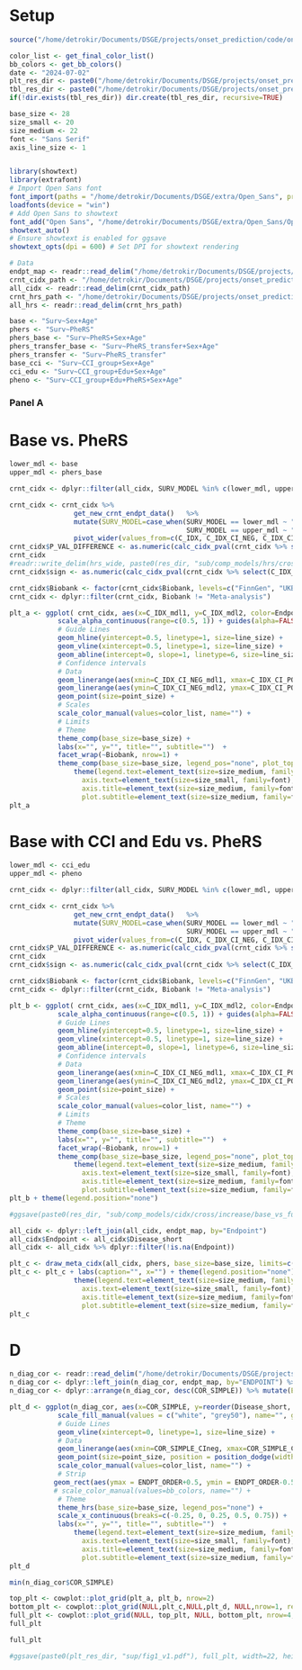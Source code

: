 # Setup
```r
source("/home/detrokir/Documents/DSGE/projects/onset_prediction/code/onset_prediction/analysis/scripts/utils.R")

color_list <- get_final_color_list()
bb_colors <- get_bb_colors()
date <- "2024-07-02"
plt_res_dir <- paste0("/home/detrokir/Documents/DSGE/projects/onset_prediction/code/onset_prediction/analysis/results/plots/", date, "/manuscript/")
tbl_res_dir <- paste0("/home/detrokir/Documents/DSGE/projects/onset_prediction/code/onset_prediction/analysis/results/tables/", date, "/")
if(!dir.exists(tbl_res_dir)) dir.create(tbl_res_dir, recursive=TRUE)

base_size <- 28
size_small <- 20
size_medium <- 22
font <- "Sans Serif"
axis_line_size <- 1


library(showtext)
library(extrafont)
# Import Open Sans font
font_import(paths = "/home/detrokir/Documents/DSGE/extra/Open_Sans", prompt = FALSE)
loadfonts(device = "win")
# Add Open Sans to showtext
font_add("Open Sans", "/home/detrokir/Documents/DSGE/extra/Open_Sans/OpenSans-Regular.ttf")
showtext_auto()
# Ensure showtext is enabled for ggsave
showtext_opts(dpi = 600) # Set DPI for showtext rendering

# Data
endpt_map <- readr::read_delim("/home/detrokir/Documents/DSGE/projects/onset_prediction/code/onset_prediction/analysis/results/tables/endpt_name_maps/endpoint_map.csv")
crnt_cidx_path <- "/home/detrokir/Documents/DSGE/projects/onset_prediction/code/onset_prediction/analysis/data/processed/2024-07-02/bbs/meta/2019-01-01_o8_w2_10_32_70_cidx.tsv"
all_cidx <- readr::read_delim(crnt_cidx_path)
crnt_hrs_path <- "/home/detrokir/Documents/DSGE/projects/onset_prediction/code/onset_prediction/analysis/data/processed/2024-07-02/bbs/meta/2019-01-01_o8_w2_10_32_70_coxph.tsv"
all_hrs <- readr::read_delim(crnt_hrs_path)
```


```r
base <- "Surv~Sex+Age"
phers <- "Surv~PheRS"
phers_base <- "Surv~PheRS+Sex+Age"
phers_transfer_base <- "Surv~PheRS_transfer+Sex+Age"
phers_transfer <- "Surv~PheRS_transfer"
base_cci <- "Surv~CCI_group+Sex+Age"
cci_edu <- "Surv~CCI_group+Edu+Sex+Age" 
pheno <- "Surv~CCI_group+Edu+PheRS+Sex+Age" 

```


### Panel A

# Base vs. PheRS

```r
lower_mdl <- base
upper_mdl <- phers_base

crnt_cidx <- dplyr::filter(all_cidx, SURV_MODEL %in% c(lower_mdl, upper_mdl))

crnt_cidx <- crnt_cidx %>% 
                get_new_crnt_endpt_data()   %>%
                mutate(SURV_MODEL=case_when(SURV_MODEL == lower_mdl ~ "mdl1", 
                                            SURV_MODEL == upper_mdl ~ "mdl2")) %>%
                pivot_wider(values_from=c(C_IDX, C_IDX_CI_NEG, C_IDX_CI_POS, SE), names_from=SURV_MODEL, id_cols=c(Endpoint, Biobank))
crnt_cidx$P_VAL_DIFFERENCE <- as.numeric(calc_cidx_pval(crnt_cidx %>% select(C_IDX_mdl1, SE_mdl1), crnt_cidx %>% select(C_IDX_mdl2, SE_mdl2))$pvals)
crnt_cidx
#readr::write_delim(hrs_wide, paste0(res_dir, "sub/comp_models/hrs/cross/prs_vs_phers.tsv"), delim="\t")
crnt_cidx$sign <- as.numeric(calc_cidx_pval(crnt_cidx %>% select(C_IDX_mdl1, SE_mdl1), crnt_cidx %>% select(C_IDX_mdl2, SE_mdl2))$sign)

crnt_cidx$Biobank <- factor(crnt_cidx$Biobank, levels=c("FinnGen", "UKB", "EstB", "Meta-analysis"))
crnt_cidx <- dplyr::filter(crnt_cidx, Biobank != "Meta-analysis")

plt_a <- ggplot( crnt_cidx, aes(x=C_IDX_mdl1, y=C_IDX_mdl2, color=Endpoint, alpha=sign)) +
            scale_alpha_continuous(range=c(0.5, 1)) + guides(alpha=FALSE) +
            # Guide Lines
            geom_hline(yintercept=0.5, linetype=1, size=line_size) +
            geom_vline(xintercept=0.5, linetype=1, size=line_size) +
            geom_abline(intercept=0, slope=1, linetype=6, size=line_size) +
            # Confidence intervals
            # Data
            geom_linerange(aes(xmin=C_IDX_CI_NEG_mdl1, xmax=C_IDX_CI_POS_mdl1), size=line_size) +
            geom_linerange(aes(ymin=C_IDX_CI_NEG_mdl2, ymax=C_IDX_CI_POS_mdl2), size=line_size) +
            geom_point(size=point_size) +
            # Scales
            scale_color_manual(values=color_list, name="") +
            # Limits
            # Theme
            theme_comp(base_size=base_size) +
            labs(x="", y="", title="", subtitle="")  +
            facet_wrap(~Biobank, nrow=1) +
            theme_comp(base_size=base_size, legend_pos="none", plot_top_margin=-30, legend_box_spacing=0) +
                theme(legend.text=element_text(size=size_medium, family=font), 
                  axis.text=element_text(size=size_small, family=font),
                  axis.title=element_text(size=size_medium, family=font),
                  plot.subtitle=element_text(size=size_medium, family=font))
plt_a 
```



# Base with CCI and Edu vs. PheRS
```r
lower_mdl <- cci_edu
upper_mdl <- pheno

crnt_cidx <- dplyr::filter(all_cidx, SURV_MODEL %in% c(lower_mdl, upper_mdl))

crnt_cidx <- crnt_cidx %>% 
                get_new_crnt_endpt_data()   %>%
                mutate(SURV_MODEL=case_when(SURV_MODEL == lower_mdl ~ "mdl1", 
                                            SURV_MODEL == upper_mdl ~ "mdl2")) %>%
                pivot_wider(values_from=c(C_IDX, C_IDX_CI_NEG, C_IDX_CI_POS, SE), names_from=SURV_MODEL, id_cols=c(Endpoint, Biobank))
crnt_cidx$P_VAL_DIFFERENCE <- as.numeric(calc_cidx_pval(crnt_cidx %>% select(C_IDX_mdl1, SE_mdl1), crnt_cidx %>% select(C_IDX_mdl2, SE_mdl2))$pvals)
crnt_cidx
crnt_cidx$sign <- as.numeric(calc_cidx_pval(crnt_cidx %>% select(C_IDX_mdl1, SE_mdl1), crnt_cidx %>% select(C_IDX_mdl2, SE_mdl2))$sign)

crnt_cidx$Biobank <- factor(crnt_cidx$Biobank, levels=c("FinnGen", "UKB", "EstB", "Meta-analysis"))
crnt_cidx <- dplyr::filter(crnt_cidx, Biobank != "Meta-analysis")

plt_b <- ggplot( crnt_cidx, aes(x=C_IDX_mdl1, y=C_IDX_mdl2, color=Endpoint, alpha=sign)) +
            scale_alpha_continuous(range=c(0.5, 1)) + guides(alpha=FALSE) +
            # Guide Lines
            geom_hline(yintercept=0.5, linetype=1, size=line_size) +
            geom_vline(xintercept=0.5, linetype=1, size=line_size) +
            geom_abline(intercept=0, slope=1, linetype=6, size=line_size) +
            # Confidence intervals
            # Data
            geom_linerange(aes(xmin=C_IDX_CI_NEG_mdl1, xmax=C_IDX_CI_POS_mdl1), size=line_size) +
            geom_linerange(aes(ymin=C_IDX_CI_NEG_mdl2, ymax=C_IDX_CI_POS_mdl2), size=line_size) +
            geom_point(size=point_size) +
            # Scales
            scale_color_manual(values=color_list, name="") +
            # Limits
            # Theme
            theme_comp(base_size=base_size) +
            labs(x="", y="", title="", subtitle="")  +
            facet_wrap(~Biobank, nrow=1) +
            theme_comp(base_size=base_size, legend_pos="none", plot_top_margin=-30, legend_box_spacing=0) +
                theme(legend.text=element_text(size=size_medium, family=font), 
                  axis.text=element_text(size=size_small, family=font),
                  axis.title=element_text(size=size_medium, family=font),
                  plot.subtitle=element_text(size=size_medium, family=font))
plt_b + theme(legend.position="none")

#ggsave(paste0(res_dir, "sub/comp_models/cidx/cross/increase/base_vs_full.png"), fig_a, width=17, height=7, bg="white", dpi=300)
```


```r
all_cidx <- dplyr::left_join(all_cidx, endpt_map, by="Endpoint") 
all_cidx$Endpoint <- all_cidx$Disease_short
all_cidx <- all_cidx %>% dplyr::filter(!is.na(Endpoint))

plt_c <- draw_meta_cidx(all_cidx, phers, base_size=base_size, limits=c(0.5, 0.7), point_size=7, line_size=1.5)
plt_c <- plt_c + labs(caption="", x="") + theme(legend.position="none") +
                theme(legend.text=element_text(size=size_medium, family=font), 
                  axis.text=element_text(size=size_small, family=font),
                  axis.title=element_text(size=size_medium, family=font),
                  plot.subtitle=element_text(size=size_medium, family=font))
plt_c
```

# D
```r
n_diag_cor <- readr::read_delim("/home/detrokir/Documents/DSGE/projects/onset_prediction/code/onset_prediction/analysis/data/orig/finngen/fg_down_2024-07-02/cor_with_n_diags.tsv")
n_diag_cor <- dplyr::left_join(n_diag_cor, endpt_map, by="ENDPOINT") %>% filter(!is.na(Disease_short))
n_diag_cor <- dplyr::arrange(n_diag_cor, desc(COR_SIMPLE)) %>% mutate(ENDPT_ORDER=1:n(), STRIP=ifelse(ENDPT_ORDER %% 2 == 0, "even", "odd"))

plt_d <- ggplot(n_diag_cor, aes(x=COR_SIMPLE, y=reorder(Disease_short, desc(ENDPT_ORDER)), color=Endpoint)) +
            scale_fill_manual(values = c("white", "grey50"), name="", guide="none") +
            # Guide Lines
            geom_vline(xintercept=0, linetype=1, size=line_size) +
            # Data
            geom_linerange(aes(xmin=COR_SIMPLE_CIneg, xmax=COR_SIMPLE_CIpos), size=line_size) +
            geom_point(size=point_size, position = position_dodge(width=0.3)) +
            scale_color_manual(values=color_list, name="") +
            # Strip
           geom_rect(aes(ymax = ENDPT_ORDER+0.5, ymin = ENDPT_ORDER-0.5, xmin=-Inf, xmax=Inf, fill=STRIP), color=NA, alpha=0.1) +
           # scale_color_manual(values=bb_colors, name="") +
            # Theme
            theme_hrs(base_size=base_size, legend_pos="none") +
            scale_x_continuous(breaks=c(-0.25, 0, 0.25, 0.5, 0.75)) +
            labs(x="", y="", title="", subtitle="")  +
                theme(legend.text=element_text(size=size_medium, family=font), 
                  axis.text=element_text(size=size_small, family=font),
                  axis.title=element_text(size=size_medium, family=font),
                  plot.subtitle=element_text(size=size_medium, family=font))
plt_d 

min(n_diag_cor$COR_SIMPLE)
```

```r
top_plt <- cowplot::plot_grid(plt_a, plt_b, nrow=2)
bottom_plt <- cowplot::plot_grid(NULL,plt_c,NULL,plt_d, NULL,nrow=1, rel_widths=c(0.02,0.6, -0.02,0.4,0.02), align="h")
full_plt <- cowplot::plot_grid(NULL, top_plt, NULL, bottom_plt, nrow=4, rel_heights=c(0.05, 0.65, 0.15, 0.35))
full_plt

full_plt

#ggsave(paste0(plt_res_dir, "sup/fig1_v1.pdf"), full_plt, width=22, height=24, dpi=600, unit="in", bg="white")
```